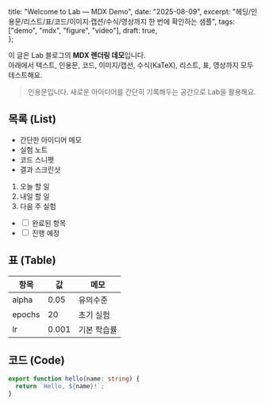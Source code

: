   title: "Welcome to Lab — MDX Demo",
  date: "2025-08-09",
  excerpt: "헤딩/인용문/리스트/표/코드/이미지·캡션/수식/영상까지 한 번에 확인하는 샘플",
  tags: ["demo", "mdx", "figure", "video"],
  draft: true,  
};

이 글은 Lab 블로그의 **MDX 렌더링 데모**입니다.  
아래에서 텍스트, 인용문, 코드, 이미지/캡션, 수식(KaTeX), 리스트, 표, 영상까지 모두 테스트해요.

> 인용문입니다. 새로운 아이디어를 간단히 기록해두는 공간으로 Lab을 활용해요.

## 목록 (List)

- 간단한 아이디어 메모
- 실험 노트
- 코드 스니펫
- 결과 스크린샷

1. 오늘 할 일
2. 내일 할 일
3. 다음 주 실험

<ul className="task-list">
  <li><input type="checkbox" defaultChecked /> 완료된 항목</li>
  <li><input type="checkbox" /> 진행 예정</li>
</ul>

## 표 (Table)

<table>
  <thead>
    <tr>
      <th>항목</th>
      <th style={{textAlign: "right"}}>값</th>
      <th>메모</th>
    </tr>
  </thead>
  <tbody>
    <tr>
      <td>alpha</td>
      <td style={{textAlign: "right"}}>0.05</td>
      <td>유의수준</td>
    </tr>
    <tr>
      <td>epochs</td>
      <td style={{textAlign: "right"}}>20</td>
      <td>초기 실험</td>
    </tr>
    <tr>
      <td>lr</td>
      <td style={{textAlign: "right"}}>0.001</td>
      <td>기본 학습률</td>
    </tr>
  </tbody>
</table>

## 코드 (Code)

```ts
export function hello(name: string) {
  return `Hello, ${name}!`;
}
```